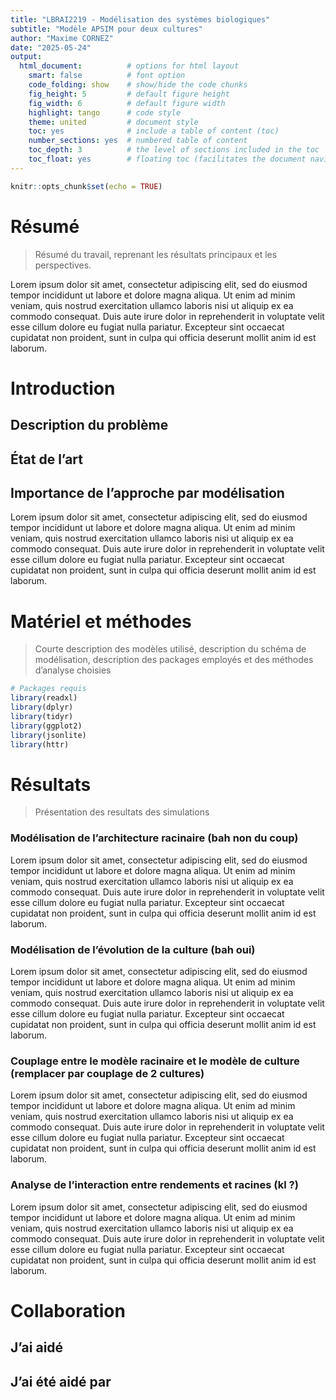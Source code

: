 ```yaml
---
title: "LBRAI2219 - Modélisation des systèmes biologiques"
subtitle: "Modèle APSIM pour deux cultures"
author: "Maxime CORNEZ"
date: "2025-05-24"
output:
  html_document:          # options for html layout
    smart: false          # font option
    code_folding: show    # show/hide the code chunks
    fig_height: 5         # default figure height 
    fig_width: 6          # default figure width 
    highlight: tango      # code style
    theme: united         # document style
    toc: yes              # include a table of content (toc)
    number_sections: yes  # numbered table of content
    toc_depth: 3          # the level of sections included in the toc
    toc_float: yes        # floating toc (facilitates the document navigation)
---
```


```r
knitr::opts_chunk$set(echo = TRUE)
```

# Résumé

> Résumé du travail, reprenant les résultats principaux et les perspectives. 

Lorem ipsum dolor sit amet, consectetur adipiscing elit, sed do eiusmod tempor incididunt ut labore et dolore magna aliqua. Ut enim ad minim veniam, quis nostrud exercitation ullamco laboris nisi ut aliquip ex ea commodo consequat. Duis aute irure dolor in reprehenderit in voluptate velit esse cillum dolore eu fugiat nulla pariatur. Excepteur sint occaecat cupidatat non proident, sunt in culpa qui officia deserunt mollit anim id est laborum.

# Introduction
## Description du problème 

## État de l’art

## Importance de l’approche par modélisation

Lorem ipsum dolor sit amet, consectetur adipiscing elit, sed do eiusmod tempor incididunt ut labore et dolore magna aliqua. Ut enim ad minim veniam, quis nostrud exercitation ullamco laboris nisi ut aliquip ex ea commodo consequat. Duis aute irure dolor in reprehenderit in voluptate velit esse cillum dolore eu fugiat nulla pariatur. Excepteur sint occaecat cupidatat non proident, sunt in culpa qui officia deserunt mollit anim id est laborum.

# Matériel et méthodes

> Courte description des modèles utilisé, description du schéma de modélisation, description des packages employés et des méthodes d'analyse choisies

```r
# Packages requis
library(readxl)
library(dplyr)
library(tidyr)
library(ggplot2)
library(jsonlite)
library(httr)

```

# Résultats

> Présentation des resultats des simulations

### Modélisation de l’architecture racinaire (bah non du coup)

Lorem ipsum dolor sit amet, consectetur adipiscing elit, sed do eiusmod tempor incididunt ut labore et dolore magna aliqua. Ut enim ad minim veniam, quis nostrud exercitation ullamco laboris nisi ut aliquip ex ea commodo consequat. Duis aute irure dolor in reprehenderit in voluptate velit esse cillum dolore eu fugiat nulla pariatur. Excepteur sint occaecat cupidatat non proident, sunt in culpa qui officia deserunt mollit anim id est laborum.


### Modélisation de l’évolution de la culture (bah oui)

Lorem ipsum dolor sit amet, consectetur adipiscing elit, sed do eiusmod tempor incididunt ut labore et dolore magna aliqua. Ut enim ad minim veniam, quis nostrud exercitation ullamco laboris nisi ut aliquip ex ea commodo consequat. Duis aute irure dolor in reprehenderit in voluptate velit esse cillum dolore eu fugiat nulla pariatur. Excepteur sint occaecat cupidatat non proident, sunt in culpa qui officia deserunt mollit anim id est laborum.

### Couplage entre le modèle racinaire et le modèle de culture (remplacer par couplage de 2 cultures)

Lorem ipsum dolor sit amet, consectetur adipiscing elit, sed do eiusmod tempor incididunt ut labore et dolore magna aliqua. Ut enim ad minim veniam, quis nostrud exercitation ullamco laboris nisi ut aliquip ex ea commodo consequat. Duis aute irure dolor in reprehenderit in voluptate velit esse cillum dolore eu fugiat nulla pariatur. Excepteur sint occaecat cupidatat non proident, sunt in culpa qui officia deserunt mollit anim id est laborum.

### Analyse de l’interaction entre rendements et racines (kl ?)

Lorem ipsum dolor sit amet, consectetur adipiscing elit, sed do eiusmod tempor incididunt ut labore et dolore magna aliqua. Ut enim ad minim veniam, quis nostrud exercitation ullamco laboris nisi ut aliquip ex ea commodo consequat. Duis aute irure dolor in reprehenderit in voluptate velit esse cillum dolore eu fugiat nulla pariatur. Excepteur sint occaecat cupidatat non proident, sunt in culpa qui officia deserunt mollit anim id est laborum.

# Collaboration 
## J'ai aidé 

## J'ai été aidé par 
